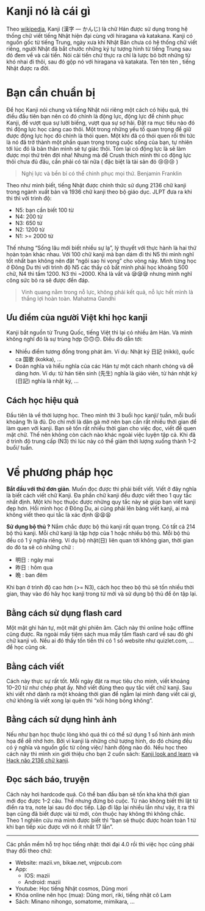 # Kanji nó là cái gì

Theo [wikipedia](https://vi.wikipedia.org/wiki/Kanji), Kanji (漢字 — かんじ) là chữ Hán được sử dụng trong hệ thống chữ viết tiếng Nhật hiện đại cùng với hiragana và katakana. Kanji có nguồn gốc từ tiếng Trung, ngày xưa khi Nhật Bản chưa có hệ thống chữ viết riêng, người Nhật đã bắt chước những ký tự tượng hình từ tiếng Trung sau đó đem về và cải tiến. Nói cải tiến chứ thực ra chỉ là lược bỏ bớt những từ khó nhai đi thôi, sau đó gộp nó với hiragana và katakata. Tèn tén tèn , tiếng Nhật được ra đời.

<PostImage
  src="https://miro.medium.com/max/680/1*Qy8jFhv2y564qa8cmG8fhA.jpeg"
  width={4096}
  height={2258}
  alt="This is image"
  title="Japanese apple pen"
/>

# Bạn cần chuẩn bị

Để học Kanji nói chung và tiếng Nhật nói riêng một cách có hiệu quả, thì điều đầu tiên bạn nên có đó chính là động lực, động lực để chinh phục Kanji, để vượt qua sự lười biếng, vượt qua sự sợ hãi. Đặt ra mục tiêu nào đó thì động lực học càng cao thôi. Một trong những yếu tố quan trọng để giữ được động lực học đó chính là thói quen. Một khi đã có thói quen rồi thì tức là nó đã trở thành một phần quan trọng trong cuộc sống của bạn, tự nhiên tới lúc đó là bản thân mình sẽ tự giác thôi. Tóm lại có động lực là sẽ làm được mọi thứ trên đời nha! Nhưng mà để Crush thích mình thì có động lực thôi chưa đủ đâu, cần phải có tài nữa ( đặc biệt là tài sản đó 😢😢😢 )

> Nghị lực và bền bỉ có thể chinh phục mọi thứ. Benjamin Franklin

Theo như mình biết, tiếng Nhật được chính thức sử dụng 2136 chữ kanji trong ngành xuất bản và 1936 chữ kanji theo bộ giáo dục. JLPT đưa ra khi thi thì với trình độ:

- N5: bạn cần biết 100 từ
- N4: 200 từ
- N3: 650 từ
- N2: 1200 từ
- N1: >= 2000 từ

Thế nhưng “Sống lâu mới biết nhiều sự lạ”, lý thuyết với thực hành là hai thứ hoàn toàn khác nhau. Với 100 chữ kanji mà bạn dám đi thi N5 thì mình nghĩ tốt nhất bạn không nên đặt “ngôi sao hi vọng” cho vòng này. Mình từng học ở Đông Du thì với trình độ N5 các thầy cô bắt mình phải học khoảng 500 chữ, N4 thì tầm 1200. N3 thì ~2000. Khá là vất vả 😪😪😪 nhưng mình nghĩ công sức bỏ ra sẽ được đền đáp.

> Vinh quang nằm trong nỗ lực, không phải kết quả, nỗ lực hết mình là thắng lợi hoàn toàn. Mahatma Gandhi

## Ưu điểm của người Việt khi học kanji

Kanji bắt nguồn từ Trung Quốc, tiếng Việt thì lại có nhiều âm Hán. Và mình không nghĩ đó là sự trùng hợp 🙃🙃🙃. Điều đó dẫn tới:

- Nhiều điểm tương đồng trong phát âm. Ví dụ: Nhật ký 日記 (nikki), quốc ca 国歌 (kokka), …
- Đoán nghĩa và hiểu nghĩa của các Hán tự một cách nhanh chóng và dễ dàng hơn. Ví dụ: từ hán tiên sinh (先生) nghĩa là giáo viên, từ hán nhật ký (日記) nghĩa là nhật ký, …

## Cách học hiệu quả

Đầu tiên là về thời lượng học. Theo mình thì 3 buổi học kanji/ tuần, mỗi buổi khoảng 1h là đủ. Do chỉ mới là dân gà mờ nên bạn cần rất nhiều thời gian để làm quen với kanji. Bạn sẽ tốn rất nhiều thời gian cho việc đọc, viết để quen mặt chữ. Thế nên không còn cách nào khác ngoài việc luyện tập cả. Khi đã ở trình độ trung cấp (N3) thì lúc này có thể giảm thời lượng xuống thành 1–2 buổi/ tuần.

# Về phương pháp học

**Bắt đầu với thứ đơn giản**. Muốn đọc được thì phải biết viết. Viết ở đây nghĩa là biết cách viết chữ Kanji. Đa phần chữ kanji đều được viết theo 1 quy tắc nhất định. Một khi học thuộc được những quy tắc này sẽ giúp bạn viết kanji đẹp hơn. Hồi mình học ở Đông Du, ai cũng phải lên bảng viết kanji, ai mà không viết theo qui tắc là xác định 😫😫😫

**Sử dụng bộ thủ ?** Nắm chắc được bộ thủ kanji rất quan trọng. Có tất cả 214 bộ thủ kanji. Mỗi chữ kanji là tập hợp của 1 hoặc nhiều bộ thủ. Mỗi bộ thủ đều có 1 ý nghĩa riêng. Ví dụ bộ nhật(日) liên quan tới không gian, thời gian do đó ta sẽ có những chữ :

- 明日 : ngày mai
- 昨日 : hôm qua
- 晩 : ban đêm
  
Khi bạn ở trình độ cao hơn (>= N3), cách học theo bộ thủ sẽ tốn nhiều thời gian, thay vào đó hãy học kanji trong từ mới và sử dụng bộ thủ để ôn tập lại.

## Bằng cách sử dụng flash card

Một mặt ghi hán tự, một mặt ghi phiên âm. Cách này thì online hoặc offline cũng được. Ra ngoài mấy tiệm sách mua mấy tấm flash card về sau đó ghi chữ kanji vô. Nếu ai đó thấy tốn tiền thì có 1 số website như quizlet.com, … để học cũng ok.

## Bằng cách viết

Cách này thực sự rất tốt. Mỗi ngày đặt ra mục tiêu cho mình, viết khoảng 10–20 từ như chép phạt ấy. Nhớ viết đúng theo quy tắc viết chữ kanji. Sau khi viết nhớ dành ra một khoảng thời gian để ngẫm lại mình đang viết cái gì, chứ không là viết xong lại quên thì “xôi hỏng bỏng không”.

## Bằng cách sử dụng hình ảnh

Nếu như bạn học thuộc lòng khó quá thì có thể sử dụng 1 số hình ảnh minh họa để dễ nhớ hơn. Bởi vì kanji là những chữ tượng hình, do đó chúng đều có ý nghĩa và nguồn gốc từ công việc/ hành động nào đó. Nếu học theo cách này thì mình xin giới thiệu cho bạn 2 cuốn sách: [Kanji look and learn](https://www.vnjpclub.com/kanji-look-and-learn/) và [Hack não 2136 chữ kanji](https://www.hacknaokanji.com/).

<PostImage
  src="https://miro.medium.com/max/700/1*ZggfjvB3XgsRs_5F4zon_Q.jpeg"
  width={4096}
  height={2258}
  alt="This is image"
/>

## Đọc sách báo, truyện

Cách này hơi hardcode quá. Có thể ban đầu bạn sẽ tốn kha khá thời gian mới đọc được 1–2 câu. Thế nhưng đừng bỏ cuộc. Từ nào không biết thì lật từ điển ra tra, note lại sau đó đọc tiếp. Lặp đi lặp lại nhiều lần như vậy, ít ra thì bạn cũng đã biết được vài từ mới, còn thuộc hay không thì không chắc. Theo 1 nghiên cứu mà mình được biết thì “bạn sẽ thuộc được hoàn toàn 1 từ khi bạn tiếp xúc được với nó ít nhất 17 lần”.

***

Các phần mềm hỗ trợ học tiếng nhật: thời đại 4.0 rồi thì việc học cũng phải thay đổi theo chứ:

- Website: mazii.vn, bikae.net, vnjpcub.com
- App:
  - IOS: mazii
  - Android: mazii
- Youtube: Học tiếng Nhật cosmos, Dũng mori
- Khóa online nên học (mua): Dũng mori, riki, tiếng nhật cô Lam
- Sách: Minano nihongo, somatome, mimikara, …
